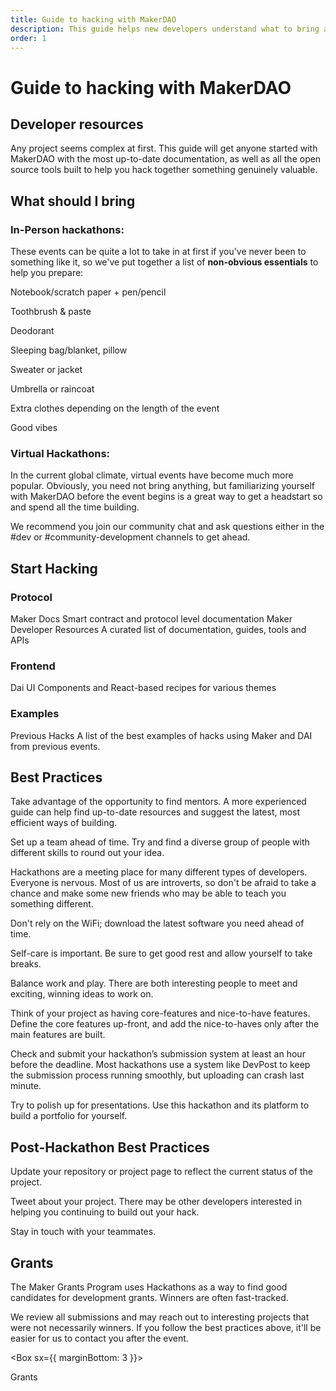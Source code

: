 ```yaml
---
title: Guide to hacking with MakerDAO
description: This guide helps new developers understand what to bring and how to benefit most from their first hackathon.
order: 1
---
```


# Guide to hacking with MakerDAO

## Developer resources

Any project seems complex at first. This guide will get anyone started with MakerDAO with the most up-to-date documentation, 
as well as all the open source tools built to help you hack together something genuinely valuable.

## What should I bring

### In-Person hackathons:

These events can be quite a lot to take in at first if you've never been to something like it, so we've put together a list of 
**non-obvious essentials** to help you prepare:

<Checklist>

Notebook/scratch paper + pen/pencil  

Toothbrush & paste  

Deodorant  

Sleeping bag/blanket, pillow  

Sweater or jacket  

Umbrella or raincoat  

Extra clothes depending on the length of the event  

Good vibes

</Checklist>

### Virtual Hackathons:

In the current global climate, virtual events have become much more popular. Obviously, you need not bring anything, 
but familiarizing yourself with MakerDAO before the event begins is a great way to get a headstart so and spend all the time building.

We recommend you join our <Link to="https://chat.makerdao.com/channel/community-development" icon="rocketchat">community chat</Link> 
and ask questions either in the #dev or #community-development channels to get ahead.

## Start Hacking

### Protocol

<List>
 
<Link to="https://docs.makerdao.com">Maker Docs</Link>
    Smart contract and protocol level documentation


<Link to="https://awesome.makerdao.com/#developer-resources">Maker Developer Resources</Link>
    A curated list of documentation, guides, tools and APIs 

</List>

### Frontend

<List>
 
<Link to="https://github.com/makerdao/dai-ui">Dai UI</Link>
    Components and React-based recipes for various themes

</List> 

### Examples

<List>
 
<Link to="#">Previous Hacks</Link>
    A list of the best examples of hacks using Maker and DAI from previous events.

</List> 

## Best Practices

<Checklist>

Take advantage of the opportunity to find mentors. A more experienced guide can help find up-to-date resources and suggest the latest, most efficient ways of building.

Set up a team ahead of time. Try and find a diverse group of people with different skills to round out your idea.

Hackathons are a meeting place for many different types of developers. Everyone is nervous. Most of us are introverts, so don't be afraid to take a chance and make some new friends who may be able to teach you something different.

Don't rely on the WiFi; download the latest software you need ahead of time.

Self-care is important. Be sure to get good rest and allow yourself to take breaks.

Balance work and play. There are both interesting people to meet and exciting, winning ideas to work on.

Think of your project as having core-features and nice-to-have features. Define the core features up-front, and add the nice-to-haves only after the main features are built.

Check and submit your hackathon’s submission system at least an hour before the deadline. Most hackathons use a system like DevPost to keep the submission process running smoothly, but uploading can crash last minute.
 
Try to polish up for presentations. Use this hackathon and its platform to build a portfolio for yourself.

</Checklist>

## Post-Hackathon Best Practices

<Checklist>

Update your repository or project page to reflect the current status of the project.

Tweet about your project. There may be other developers interested in helping you continuing to build out your hack.

Stay in touch with your teammates.

</Checklist>

<Tout alt image>

<Box>

## Grants

The Maker Grants Program uses Hackathons as a way to find good candidates for development grants. Winners are often fast-tracked.

We review all submissions and may reach out to interesting projects that were not necessarily winners. If you follow the best practices above, 
it'll be easier for us to contact you after the event.

<Box sx={{ marginBottom: 3 }}>

<Link to="/funding/grants/">Grants</Link>

</Box>

</Box>

</Tout>
